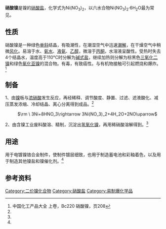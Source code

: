 {{chembox
| Reference = <ref name="BiaGes">{{GESTIS|ZVG=6310 |CAS=13138-45-9 |Datum=12. November 2007}}</ref>
| Name = 硝酸镍
| ImageFileL1 = Nickel nitrate.png
| ImageSizeL1 = 170
| ImageFileR1 = Ni(NO3)2_hexahydrate_edit.jpg
| ImageSizeR1 = 130
| IUPACName = Nickel(II) nitrate
| OtherNames = 硝酸镍(II)
| Section1 = {{Chembox Identifiers
| CASNo = 13138-45-9
| CASNo_Ref = {{cascite|correct|CAS}}
| CASNo1 = 13478-00-7
| CASNo1_Ref = {{cascite|changed|??}}
|  CASOther  =  13478-00-7 (六水合物)
|  PubChem  =  25736
|  EINECS  =  238-076-4
|  ChemSpiderID_Ref  = {{chemspidercite|correct|chemspider}}|  ChemSpiderID  =  23976
|  InChI  =  1/2NO3.Ni/c2*2-1(3)4;/q2*-1;+2
|  InChIKey  =  KBJMLQFLOWQJNF-UHFFFAOYAP
|  SMILES  =  [Ni+2].[O-][N+]([O-])=O.[O-][N+]([O-])=O
|  StdInChI_Ref  = {{stdinchicite|correct|chemspider}}|  StdInChI  =  1S/2NO3.Ni/c2*2-1(3)4;/q2*-1;+2
|  StdInChIKey_Ref  = {{stdinchicite|correct|chemspider}}|  StdInChIKey  =  KBJMLQFLOWQJNF-UHFFFAOYSA-N
}}
| Section2 = {{Chembox Properties
| Formula = Ni(NO<sub>3</sub>)<sub>2</sub>
| MolarMass1 = 182.703 g/mol (无水物)<br/>290.79 g/mol (六水合物)
| Appearance = 祖母绿色易[[潮解|潮解]]晶体
| Density = 2.05 g/cm<sup>3</sup> (六水合物)
| Solubility = 94.2 g/100ml (20°C)<br/>158 g/100ml (60°C)
| SolOther = 溶于[[乙醇|乙醇]]
| MeltingPt = 56.7 °C (六水合物)
| BoilingPt = 136.7 °C (六水合物)
  }}
| Section3 = {{Chembox Structure
| Coordination =
| CrystalStruct = 单斜晶系 (六水合物)
| Dipole =
  }}
| Section7 = {{Chembox Hazards
| ExternalMSDS = [http://www.jtbaker.com/msds/englishhtml/n3030.htm 外部MSDS]
| EUIndex = 028-012-00-1
| EUClass = 氧化性 ('''O''')<br/>[[致癌物質|第一类致癌物]]<br/>[[突變原|第三类诱变剂]]<br/>第二类生殖毒性<br/>有毒 ('''T''')<br/>有害 ('''Xn''')<br/>刺激性 ('''Xi''')<br/>对环境危险 ('''N''')
| RPhrases = {{R49}}, {{R61}}, {{R8}}, {{R20/22}}, {{R38}}, {{R41}}, {{R42/43}}, {{R48/23}}, {{R68}}, {{R50/53}}
| SPhrases = {{S53}}, {{S45}}, {{S60}}, {{S61}}
| NFPA-H = 2
| NFPA-R = 0
| NFPA-F = 0
| NFPA-O = OX
| FlashPt = 不可燃
| LD50 = 1620 mg/kg (大鼠，经口)
  }}
| Section8 = {{Chembox Related
| OtherAnions = [[硫酸镍|硫酸镍]]<br/>[[氯化镍|氯化镍]]
| OtherCations = [[硝酸钯|硝酸钯]]
| OtherCpds = [[硝酸钴|硝酸钴]]<br/>[[硝酸铜|硝酸铜]]
  }}
}}

'''硝酸镍'''是镍的[[硝酸盐|硝酸盐]]，化学式为Ni(NO<sub>3</sub>)<sub>2</sub>，以六水合物Ni(NO<sub>3</sub>)<sub>2</sub>·6H<sub>2</sub>O最为常见。

== 性质 ==

硝酸镍是一种绿色[[单斜|单斜]]结晶，有吸潮性，在潮湿空气中迅速[[潮解|潮解]]，在干燥空气中稍微[[风化|风化]]。易溶于水、[[氨水|氨水]]、[[液氨|液氨]]、[[乙醇|乙醇]]，微溶于[[丙酮|丙酮]]，水溶液呈酸性。受热时失去4个结晶水，温度高于110°C时分解为[[碱式盐|碱式盐]]，继续加热则分解为棕黑色[[三氧化二镍|三氧化二镍]]和绿色[[氧化亚镍|氧化亚镍]]的混合物。有毒，有致癌性。与有机物接触可引起燃烧和爆炸。<ref name="zghg">中国化工产品大全 上卷，Bc220 硝酸镍，页208</ref>

== 制备 ==

1、由[[镍|镍]]板与[[浓硝酸|浓硝酸]]发生反应，再经稀释、调节酸度、静置、过滤、滤液酸化、减压蒸发浓缩、冷却结晶、离心分离得到成品。<ref name="zghg" />

: <math>\rm \ 3Ni+8HNO_3\rightarrow 3Ni(NO_3)_2+4H_2O+2NO\uparrow</math>

2、由含镍工业废料酸溶、精制，沉淀出[[氢氧化镍|氢氧化镍]]，再用稀硝酸溶解得到。<ref name="zghg" />

== 用途 ==

用于电镀镍铬合金制件，使制件镀层细致，也用于制造蓄电池和彩釉着色，以及用于制造其他镍盐和镍催化剂。<ref name="zghg" />

== 参考资料 ==
{{reflist}}

{{镍化合物}}
{{硝酸盐}}

[[Category:二价镍化合物|Category:二价镍化合物]]
[[Category:硝酸盐|Category:硝酸盐]]
[[Category:易制爆化学品|Category:易制爆化学品]]